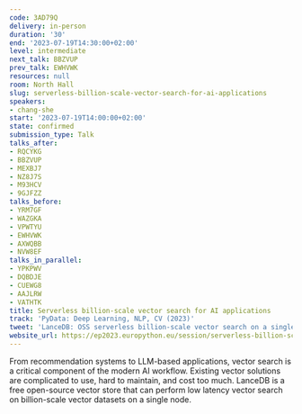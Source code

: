 ```yaml
---
code: 3AD79Q
delivery: in-person
duration: '30'
end: '2023-07-19T14:30:00+02:00'
level: intermediate
next_talk: BBZVUP
prev_talk: EWHVWK
resources: null
room: North Hall
slug: serverless-billion-scale-vector-search-for-ai-applications
speakers:
- chang-she
start: '2023-07-19T14:00:00+02:00'
state: confirmed
submission_type: Talk
talks_after:
- RQCYKG
- BBZVUP
- MEXBJ7
- NZ8J7S
- M93HCV
- 9GJFZZ
talks_before:
- YRM7GF
- WAZGKA
- VPWTYU
- EWHVWK
- AXWQBB
- NVW8EF
talks_in_parallel:
- YPKPWV
- DQBDJE
- CUEWG8
- AAJLRW
- VATHTK
title: Serverless billion-scale vector search for AI applications
track: 'PyData: Deep Learning, NLP, CV (2023)'
tweet: 'LanceDB: OSS serverless billion-scale vector search on a single node'
website_url: https://ep2023.europython.eu/session/serverless-billion-scale-vector-search-for-ai-applications
---
```


From recommendation systems to LLM-based applications, vector search is a critical component of the modern AI workflow. Existing vector solutions are complicated to use, hard to maintain, and cost too much. LanceDB is a free open-source vector store that can perform low latency vector search on billion-scale vector datasets on a single node.
